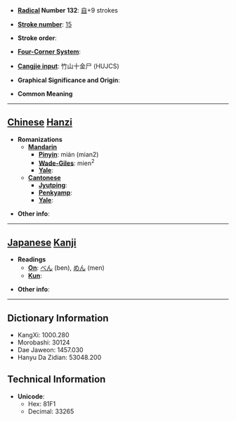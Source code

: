 * '''[[Wiktionary:Chinese radical index| Radical]] Number 132''': [[Wiktionary:Chinese radical index 自|自]]+9 strokes

* '''[[Wiktionary:Chinese total strokes index|Stroke number]]''': [[Wiktionary:Chinese total strokes index 15|15]]

* '''Stroke order''': 

* '''[[Wiktionary:Chinese four corner index|Four-Corner System]]''': 

* '''[[Wiktionary:Chinese Cangjie index|Cangjie input]]''': 竹山十金尸 (HUJCS)

* '''Graphical Significance and Origin''': 

* '''Common Meaning'''

----

== [[Chinese]] [[Hanzi]] ==

* '''Romanizations'''
** '''[[Mandarin]]'''
*** '''[[Pinyin]]''': mián (mian2)
*** '''[[Wade-Giles]]''': mien<sup>2</sup>
*** '''[[Yale]]''': 
** '''[[Cantonese]]'''
*** '''[[Jyutping]]''':
*** '''[[Penkyamp]]''': 
*** '''[[Yale]]''': 

* '''Other info''': 

----

== [[Japanese]] [[Kanji]] ==

* '''Readings'''
** '''[[On]]''': [[べん]] (ben), [[めん]] (men)
** '''[[Kun]]''': 

* '''Other info''':  

----

== Dictionary Information ==

* KangXi: 1000.280
* Morobashi: 30124
* Dae Jaweon: 1457.030
* Hanyu Da Zidian: 53048.200

== Technical Information ==

* '''Unicode''':
** Hex: 81F1
** Decimal: 33265
